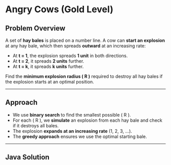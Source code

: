 
# Angry Cows (Gold Level)

## **Problem Overview**
A set of **hay bales** is placed on a number line. A cow can **start an explosion** at any hay bale, which then spreads **outward** at an increasing rate:
- At **t = 1**, the explosion spreads **1 unit** in both directions.
- At **t = 2**, it spreads **2 units** further.
- At **t = k**, it spreads **k units** further.

Find the **minimum explosion radius \( R \)** required to destroy all hay bales if the explosion starts at an optimal position.

---

## **Approach**
- We use **binary search** to find the smallest possible \( R \).
- For each \( R \), we **simulate** an explosion from each hay bale and check if it destroys all bales.
- The explosion **expands at an increasing rate** (1, 2, 3, …).
- The **greedy approach** ensures we use the optimal starting bale.

---

## **Java Solution**
```java
